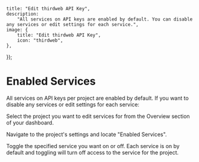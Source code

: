 
	title: "Edit thirdweb API Key",
	description:
		"All services on API keys are enabled by default. You can disable any services or edit settings for each service.",
	image: {
		title: "Edit thirdweb API Key",
		icon: "thirdweb",
	},
});

# Enabled Services



All services on API keys per project are enabled by default. If you want to disable any services or edit settings for each service:

<Steps>

<Step title="Select Project">

Select the project you want to edit services for from the Overview section of your dashboard.

<DocImage src={ProjectOverview} alt="Project Overview" />

</Step>

<Step title="Project Settings">

Navigate to the project's settings and locate "Enabled Services".

<DocImage src={EnabledServices} alt="Enabled Services" />

</Step>

<Step title="Modify Services">
Toggle the specified service you want on or off. Each service is on by default and toggling will turn off access to the service for the project.
</Step>

</Steps>

